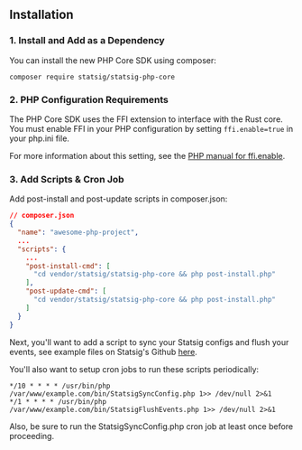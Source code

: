 ## Installation

### 1. Install and Add as a Dependency
You can install the new PHP Core SDK using composer:

```shell
composer require statsig/statsig-php-core
```

### 2. PHP Configuration Requirements
The PHP Core SDK uses the FFI extension to interface with the Rust core. You must enable FFI in your PHP configuration by setting `ffi.enable=true` in your php.ini file.

For more information about this setting, see the [PHP manual for ffi.enable](https://www.php.net/manual/en/ffi.configuration.php#ini.ffi.enable).

### 3. Add Scripts & Cron Job

Add post-install and post-update scripts in composer.json: 

```json
// composer.json
{
  "name": "awesome-php-project",
  ...
  "scripts": {
    ...
    "post-install-cmd": [
      "cd vendor/statsig/statsig-php-core && php post-install.php"
    ],
    "post-update-cmd": [
      "cd vendor/statsig/statsig-php-core && php post-install.php"
    ]
  }
}
```

Next, you'll want to add a script to sync your Statsig configs and flush your events, see example files on Statsig's Github [here](https://github.com/daniel-statsig/statsig-php-core-slim-example/tree/main/bin).

You'll also want to setup cron jobs to run these scripts periodically:

```shell
*/10 * * * * /usr/bin/php /var/www/example.com/bin/StatsigSyncConfig.php 1>> /dev/null 2>&1
*/1 * * * * /usr/bin/php /var/www/example.com/bin/StatsigFlushEvents.php 1>> /dev/null 2>&1
```

Also, be sure to run the StatsigSyncConfig.php cron job at least once before proceeding.